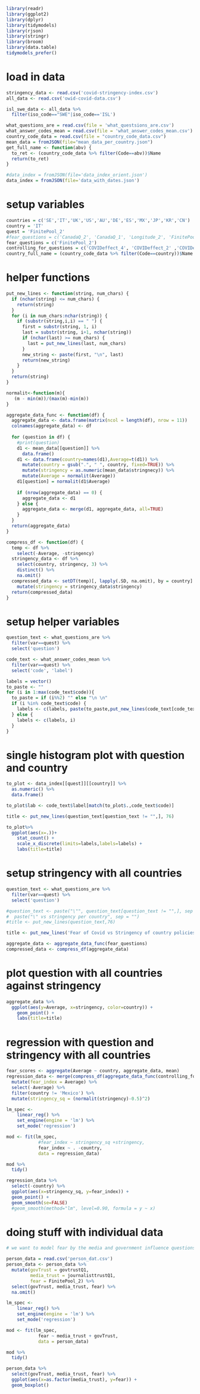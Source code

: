 ```r
library(readr)
library(ggplot2)
library(dplyr)
library(tidymodels)
library(rjson)
library(stringr)
library(broom)
library(data.table)
tidymodels_prefer()
```

# load in data
```r
stringency_data <- read.csv('covid-stringency-index.csv')
all_data <- read.csv('owid-covid-data.csv')

isl_swe_data <- all_data %>%
  filter(iso_code=="SWE"|iso_code=='ISL')

what_questions_are = read.csv(file = 'what_questsions_are.csv')
what_answer_codes_mean = read.csv(file = 'what_answer_codes_mean.csv')
country_code_data = read.csv(file = "country_code_data.csv")
mean_data = fromJSON(file="mean_data_per_country.json")
get_full_name <- function(abv) {
  to_ret <- (country_code_data %>% filter(Code==abv))$Name
  return(to_ret)
}

#data_index = fromJSON(file='data_index_orient.json')
data_index = fromJSON(file='data_with_dates.json')
```

# setup variables
```r
countries = c('SE','IT','UK','US','AU','DE','ES','MX','JP','KR','CN')
country = 'IT'
quest = 'FinitePool_2'
#fear_questions = c('CanadaQ_2', 'CanadaQ_1', 'Longitude_2', 'FinitePool_2', 'FinitePool_5', 'CanadaQ_3', 'Friends_8', 'Personal_8')
fear_questions = c('FinitePool_2')
controlling_for_questions = c('COVIDeffect_4', 'COVIDeffect_2' ,'COVIDeffect_3', 'COVIDeffect_1')
country_full_name = (country_code_data %>% filter(Code==country))$Name
```

# helper functions
```r
put_new_lines <- function(string, num_chars) {
  if (nchar(string) <= num_chars) {
    return(string)
  }
  for (i in num_chars:nchar(string)) {
    if (substr(string,i,i) == " ") {
      first = substr(string, 1, i)
      last = substr(string, i+1, nchar(string))
      if (nchar(last) >= num_chars) {
        last = put_new_lines(last, num_chars)
      }
      new_string <- paste(first, "\n", last)
      return(new_string)
    }
  }
  return(string)
}

normalit<-function(m){
   (m - min(m))/(max(m)-min(m))
}

aggregate_data_func <- function(df) {
  aggregate_data <- data.frame(matrix(ncol = length(df), nrow = 11))
  colnames(aggregate_data) <- df
  
  for (question in df) {
    #print(question)
    d1 <- mean_data[[question]] %>%
      data.frame()
    d1 <- data.frame(country=names(d1),Average=t(d1)) %>%
      mutate(country = gsub(".", " ", country, fixed=TRUE)) %>%
      mutate(stringency = as.numeric(mean_data$stringnecy)) %>%
      mutate(Average = normalit(Average))
    d1[question] = normalit(d1$Average)
    
    if (nrow(aggregate_data) == 0) {
      aggregate_data <- d1
    } else {
      aggregate_data <- merge(d1, aggregate_data, all=TRUE)
    }
  }
  return(aggregate_data)
}

compress_df <- function(df) {
  temp <- df %>%
    select(-Average, -stringency)
  stringency_data <- df %>%
    select(country, stringency, 3) %>%
    distinct() %>%
    na.omit()
  compressed_data <- setDT(temp)[, lapply(.SD, na.omit), by = country] %>%
    mutate(stringency = stringency_data$stringency)
  return(compressed_data)
}
```

# setup helper variables
```r
question_text <- what_questions_are %>%
  filter(var==quest) %>%
  select('question')

code_text <- what_answer_codes_mean %>%
  filter(var==quest) %>%
  select('code', 'label')

labels = vector()
to_paste <- ""
for (i in 1:max(code_text$code)){
  to_paste = if (i%%2) "" else "\n \n"
  if (i %in% code_text$code) {
    labels <- c(labels, paste(to_paste,put_new_lines(code_text[code_text$code==i,]$label,13)))
  } else {
    labels <- c(labels, i)
  }
}
```

# single histogram plot with question and country
```r
to_plot <- data_index[[quest]][[country]] %>%
  as.numeric() %>%
  data.frame()

to_plot$lab <- code_text$label[match(to_plot$.,code_text$code)]

title <- put_new_lines(question_text[question_text != "",], 76)

to_plot%>%
  ggplot(aes(x=.))+
    stat_count() +
    scale_x_discrete(limits=labels,labels=labels) +
    labs(title=title)
```

# setup stringency with all countries
```r
question_text <- what_questions_are %>%
  filter(var==quest) %>%
  select('question')

#question_text <- paste("\"", question_text[question_text != "",], sep = "") %>%
#  paste("\" vs stringency per country", sep = "")
#title <- put_new_lines(question_text,76)

title <- put_new_lines('Fear of Covid vs Stringency of country policies',76)

aggregate_data <- aggregate_data_func(fear_questions)
compressed_data <- compress_df(aggregate_data)

```


# plot question with all countries against stringency
``` r
aggregate_data %>%
  ggplot(aes(y=Average, x=stringency, color=country)) +
    geom_point() +
    labs(title=title)
```

# regression with question and stringency with all countries
```r

fear_scores <- aggregate(Average ~ country, aggregate_data, mean)
regression_data <- merge(compress_df(aggregate_data_func(controlling_for_questions)), fear_scores) %>%
  mutate(fear_index = Average) %>%
  select(-Average) %>%
  filter(country != 'Mexico') %>%
  mutate(stringency_sq = (normalit(stringency)-0.5)^2)

lm_spec <-
    linear_reg() %>% 
    set_engine(engine = 'lm') %>% 
    set_mode('regression')

mod <- fit(lm_spec,
            #fear_index ~ stringency_sq +stringency,
            fear_index ~ . -country,
            data = regression_data)

mod %>%
  tidy()

regression_data %>%
  select(-country) %>%
  ggplot(aes(x=stringency_sq, y=fear_index)) +
  geom_point() +
  geom_smooth(se=FALSE)
  #geom_smooth(method="lm", level=0.90, formula = y ~ x)
```

# doing stuff with individual data
```r
# we want to model fear by the media and government influence questions

person_data = read.csv('person_dat.csv')
person_data <- person_data %>%
  mutate(govTrust = govtrustQ1,
         media_trust = journalisttrustQ1,
         fear = FinitePool_2) %>%
  select(govTrust, media_trust, fear) %>%
  na.omit()

lm_spec <-
    linear_reg() %>% 
    set_engine(engine = 'lm') %>% 
    set_mode('regression')

mod <- fit(lm_spec,
            fear ~ media_trust + govTrust,
            data = person_data)

mod %>%
  tidy()

person_data %>%
  select(govTrust, media_trust, fear) %>%
  ggplot(aes(x=as.factor(media_trust), y=fear)) +
  geom_boxplot()

```


